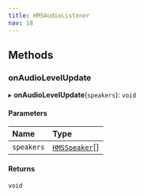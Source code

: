 ```yaml
---
title: HMSAudioListener
nav: 18
---
```


## Methods

### onAudioLevelUpdate

▸ **onAudioLevelUpdate**(`speakers`): `void`

#### Parameters

| Name       | Type                                             |
| :--------- | :----------------------------------------------- |
| `speakers` | [`HMSSpeaker`](/js-docs/interfaces/hmsspeaker)[] |

#### Returns

`void`
